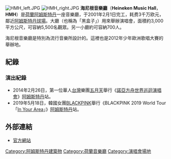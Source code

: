{{noteTA
| T = zh-hans:喜力音乐厅; zh-hk:喜力音樂廳; zh-tw:海尼根音樂廳;
| 1 = zh-hans:喜力音乐厅; zh-hk:喜力音樂廳; zh-tw:海尼根音樂廳;
}}
[[File:HMH_left.JPG|thumb]]
[[File:HMH_right.JPG|thumb]]
'''海尼根音樂廳'''（'''Heineken Music Hall'''，'''HMH'''）是[[荷蘭|荷蘭]][[阿姆斯特丹|阿姆斯特丹]]一座音樂廳，于2001年2月1日完工，耗费3千万欧元，鄰近[[阿姆斯特丹球場|阿姆斯特丹球場]]。大廳（也稱為「黑盒子」）用來舉辦演唱會，面積約3,000平方公尺，可容納5,500名觀眾。另一小廳約可容納700人。

海尼根音樂廳是特別為流行音樂所設計的。這裡也是2012年少年歐洲歌唱大賽的舉辦地。

==紀錄==
===演出紀錄===
*2014年2月26日，第一位華人[[台灣|台灣]]樂團[[五月天|五月天]]舉行《[[五月天諾亞方舟世界巡迴演唱會|諾亞方舟世界巡迴演唱會]]》[[阿姆斯特丹|阿姆斯特丹]]站。
*2019年5月18日，韓國女團[[BLACKPINK|BLACKPINK]]舉行《BLACKPINK 2019 World Tour「[[In_Your_Area|In Your Area]]」》[[阿姆斯特丹|阿姆斯特丹]]站。

==外部連結==
*[http://www.heineken-music-hall.nl 官方網站] {{Wayback|url=http://www.heineken-music-hall.nl/ |date=20161229114647 }}

{{coord|52.3120|N|4.9444|E|region:NL_type:landmark|display=title}}
{{Museum-stub}}

{{portal bar|荷蘭|建築|體育}}

[[Category:阿姆斯特丹建築物|Category:阿姆斯特丹建築物]]
[[Category:荷蘭音樂廳|Category:荷蘭音樂廳]]
[[Category:演唱會場地|Category:演唱會場地]]